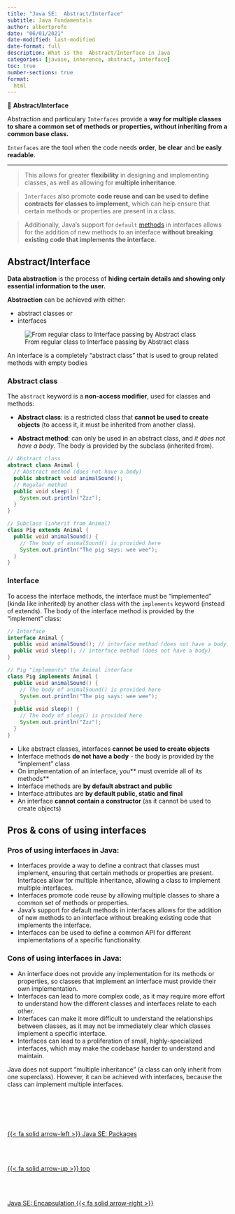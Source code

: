 ```yaml
---
title: "Java SE:  Abstract/Interface"
subtitle: Java Fundamentals
author: albertprofe
date: "06/01/2021"
date-modified: last-modified
date-format: full
description: What is the  Abstract/Interface in Java
categories: [javase, inherence, abstract, interface]
toc: true
number-sections: true
format:
  html
---
```



::: {.summary}
📘 **Abstract/Interface**

Abstraction and particulary ``Interfaces`` provide a **way for multiple classes to share a common set of methods or properties, without inheriting from a common base class.**

``Interfaces`` are the tool when the code needs **order**, **be clear** and **be easly readable**.
:::

---

> This allows for greater **flexibility** in designing and implementing classes, as well as allowing for **multiple inheritance**.

> ``Interfaces`` also promote **code reuse and can be used to define contracts for classes to implement,** which can help ensure that certain methods or properties are present in a class. 

> Additionally, Java's support for ``default`` [methods](https://docs.oracle.com/javase/tutorial/java/IandI/defaultmethods.html){.external} in interfaces allows for the addition of new methods to an interface **without breaking existing code that implements the interface.**




## Abstract/Interface

**Data abstraction** is the process of **hiding certain details and showing only essential information to the user.**

**Abstraction** can be achieved with either:

- abstract classes or
- interfaces

![From regular class to Interface passing by Abstract class](/images/javase/OOP_UMLSuperclass.png)

An interface is a completely "abstract class" that is used to group related methods with empty bodies

### Abstract class

The ``abstract`` keyword is a **non-access modifier**, used for classes and methods:

- **Abstract class**: is a restricted class that **cannot be used to create objects** (to access it, it must be inherited from another class).

- **Abstract method**: can only be used in an abstract class, and *it does not have a body*. The body is provided by the subclass (inherited from).

``` .java
// Abstract class
abstract class Animal {
  // Abstract method (does not have a body)
  public abstract void animalSound();
  // Regular method
  public void sleep() {
    System.out.println("Zzz");
  }
}

// Subclass (inherit from Animal)
class Pig extends Animal {
  public void animalSound() {
    // The body of animalSound() is provided here
    System.out.println("The pig says: wee wee");
  }
}
```

### Interface

To access the interface methods, the interface must be "implemented" (kinda like inherited) by another class with the ``implements`` keyword (instead of extends). The body of the interface method is provided by the "implement" class:


``` .java
// Interface
interface Animal {
  public void animalSound(); // interface method (does not have a body)
  public void sleep(); // interface method (does not have a body)
}

// Pig "implements" the Animal interface
class Pig implements Animal {
  public void animalSound() {
    // The body of animalSound() is provided here
    System.out.println("The pig says: wee wee");
  }
  public void sleep() {
    // The body of sleep() is provided here
    System.out.println("Zzz");
  }
}
```

::: {.callout-note}
- Like abstract classes, interfaces **cannot be used to create objects**
- Interface methods **do not have a body** - the body is provided by the "implement" class
- On implementation of an interface, you** must override all of its methods**
- Interface methods are **by default abstract and public**
- Interface attributes are **by default public, static and final**
- An interface **cannot contain a constructor** (as it cannot be used to create objects)
:::


## Pros & cons of using interfaces

### Pros of using interfaces in Java:

- Interfaces provide a way to define a contract that classes must implement, ensuring that certain methods or properties are present.
Interfaces allow for multiple inheritance, allowing a class to implement multiple interfaces.
- Interfaces promote code reuse by allowing multiple classes to share a common set of methods or properties.
- Java's support for default methods in interfaces allows for the addition of new methods to an interface without breaking existing code that implements the interface.
- Interfaces can be used to define a common API for different implementations of a specific functionality.


### Cons of using interfaces in Java:

- An interface does not provide any implementation for its methods or properties, so classes that implement an interface must provide their own implementation.
- Interfaces can lead to more complex code, as it may require more effort to understand how the different classes and interfaces relate to each other.
- Interfaces can make it more difficult to understand the relationships between classes, as it may not be immediately clear which classes implement a specific interface.
- Interfaces can lead to a proliferation of small, highly-specialized interfaces, which may make the codebase harder to understand and maintain.

::: {.callout-important}
Java does not support "multiple inheritance" (a class can only inherit from one superclass). However, it can be achieved with interfaces, because the class can implement multiple interfaces.
:::





<!--- navLinks -->
<br><br>
<div class=row>
<br>
<div class='column left previous'>
<br>
[{{< fa solid arrow-left >}} Java SE: Packages](/javase/se-concepts-package.qmd)
<br>
</div>
<br>
<div class='column center'>
<br>
[{{< fa solid arrow-up >}} top](#top)
<br>
</div>
<br>
<div class='column right next'>
<br>
[Java SE: Encapsulation  {{< fa solid arrow-right >}}](/javase/se-principles-encapsulation.qmd)
<br>
</div>
<br>
</div>
